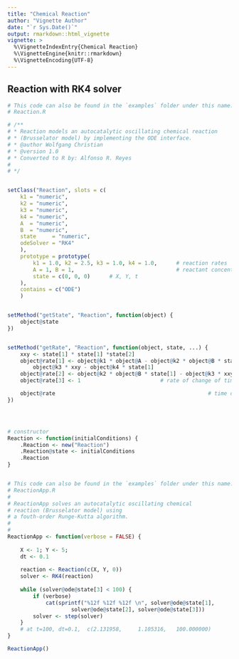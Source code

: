 ---
title: "Chemical Reaction"
author: "Vignette Author"
date: "`r Sys.Date()`"
output: rmarkdown::html_vignette
vignette: >
  %\VignetteIndexEntry{Chemical Reaction}
  %\VignetteEngine{knitr::rmarkdown}
  %\VignetteEncoding{UTF-8}
---

## Reaction with RK4 solver

```{r}
# This code can also be found in the `examples` folder under this name:
# Reaction.R

# /**
# * Reaction models an autocatalytic oscillating chemical reaction
# * (Brusselator model) by implementing the ODE interface.
# * @author Wolfgang Christian
# * @version 1.0
# * Converted to R by: Alfonso R. Reyes
#
# */


setClass("Reaction", slots = c(
    k1 = "numeric",
    k2 = "numeric",
    k3 = "numeric",
    k4 = "numeric",
    A  = "numeric",
    B  = "numeric",
    state     = "numeric",
    odeSolver = "RK4"
    ),
    prototype = prototype(
        k1 = 1.0, k2 = 2.5, k3 = 1.0, k4 = 1.0,      # reaction rates
        A = 1, B = 1,                                # reactant concenterations
        state = c(0, 0, 0)      # X, Y, t
    ),
    contains = c("ODE")
    )


setMethod("getState", "Reaction", function(object) {
    object@state
})


setMethod("getRate", "Reaction", function(object, state, ...) {
    xxy <- state[1] * state[1] *state[2]
    object@rate[1] <- object@k1 * object@A - object@k2 * object@B * state[1] +
        object@k3 * xxy - object@k4 * state[1]                          # X rate
    object@rate[2] <- object@k2 * object@B * state[1] - object@k3 * xxy # Y rate
    object@rate[3] <- 1                         # rate of change of time, dt/dt

    object@rate                                                # time derivative
})




# constructor
Reaction <- function(initialConditions) {
    .Reaction <- new("Reaction")
    .Reaction@state <- initialConditions
    .Reaction
}


# This code can also be found in the `examples` folder under this name:
# ReactionApp.R
#
# ReactionApp solves an autocatalytic oscillating chemical
# reaction (Brusselator model) using
# a fouth-order Runge-Kutta algorithm.
#
#
ReactionApp <- function(verbose = FALSE) {
    
    X <- 1; Y <- 5;
    dt <- 0.1
    
    reaction <- Reaction(c(X, Y, 0))
    solver <- RK4(reaction)
    
    while (solver@ode@state[3] < 100) {
        if (verbose)
            cat(sprintf("%12f %12f %12f \n", solver@ode@state[1],
                    solver@ode@state[2], solver@ode@state[3]))
        solver <- step(solver)
    }
    # at t=100, dt=0.1,  c(2.131958,     1.105316,   100.000000)
}

ReactionApp()
```

